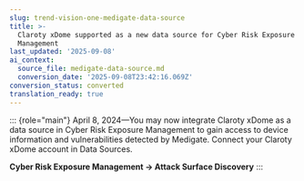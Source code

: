 ```yaml
---
slug: trend-vision-one-medigate-data-source
title: >-
  Claroty xDome supported as a new data source for Cyber Risk Exposure
  Management
last_updated: '2025-09-08'
ai_context:
  source_file: medigate-data-source.md
  conversion_date: '2025-09-08T23:42:16.069Z'
conversion_status: converted
translation_ready: true
---
```


::: {role="main"}
April 8, 2024—You may now integrate Claroty xDome as a data source in Cyber Risk Exposure Management to gain access to device information and vulnerabilities detected by Medigate. Connect your Claroty xDome account in Data Sources.

**Cyber Risk Exposure Management → Attack Surface Discovery**
:::
